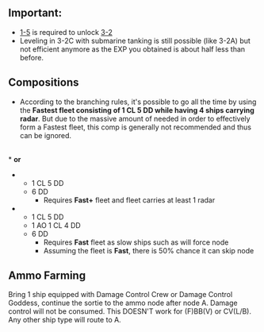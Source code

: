 {{Map/Header}}
{{Map/Info
|en = The Kis Island
|jp = キス島沖
|romaji = Kisu-tō oki
|exp_hq = 120
|exp_hq_boss = 1740
|strategy_name = [[wikipedia:Japanese_occupation_of_Kiska|Kis Island Withdrawal Tactics]]
|strategy_name_ja = キス島撤退作戦
|strategy_info = With a fast fleet of which main force is destroyers, rush into Kis Island in Northern waters surrounded by enemies!
Rescue the garrison force safely!
|strategy_info_ja = 駆逐艦を主力とした高速艦隊で、敵に包囲された北方海域キス島に突入！守備隊を無事収容せよ！
}}
{{MapBranchingTable
|title = 3-2 Branching Rules
|expand = true
|id = 3-2
|0 -> A = * Do not meet the requirements to go to C.
|0 -> C = 
* Meet '''ANY''' of the following requirements:
** Fleet contains (F)BB(V) or CV(L/B)
** Amount of CL = 1 '''AND''' amount of DD ≥ 4
** Amount of DD = 6

|C -> A, E/empty, G/storm = 
* Meeting '''ANY''' of the following '''FORCES''' you to A:
** Amount of DD ≤ 3
** Amount of (F)BB(V)+CV(B) ≥ 2
*Go to G if fleet contains slow ship
*Meet '''ALL''' of the following to go to E
**Fleet contains 6 ships
**'''Fastest''' Fleet
**Fleet contains CL and DD only
**4 ships carrying radars
*The following affects your chances of going to E if you don't meet any of the above conditions
** Fleet contains AO '''AND''' Fast Fleet, ~40% E, 60% G.
** Fast+ Fleet, ~10% E, ~90% G.
** Fastest Fleet, ~50% E, 50% G.
* Otherwise, go to G.

|E/empty -> D/empty, F/empty =
* If fleet contains AO, ~25% D, ~75% F.
* Otherwise, go to F.

|G/storm -> F/empty, H, J = 
* Meeting '''ANY''' of the following '''FORCES''' you to J:
** Fleet contains CV(B) or SS(V)
** Amount of (F)BB(V)+CV(L/B) ≥ 2
* If Slow Fleet, go to H.
*Meet '''ALL''' of the following to go to F
**Fleet contains 6 ships
**'''Fast+''' Fleet
**Fleet contains CL and DD only
**Fleet carries at least 1 radar
* The following affects your chances of going to F if not meeting any of the above conditions
** 6 DD, ~50% F, ~50% H.
** 1CL + 5DD, ~30% F, ~70% H.
** Fleet contains AO '''AND''' Fast Fleet, ~40% F, 60% H.
* Otherwise, go to H.

|H -> F/empty = * Amount of CL+DD+AO = 6
|H -> I/resource = * Do not meet the requirements to go to F.
}}

=='''Important:'''==
*[[World_1:_鎮守府海域#/1-5|1-5]] is required to unlock [[World_3/3-2|3-2]]
*Leveling in 3-2C with submarine tanking is still possible (like 3-2A) but not efficient anymore as the EXP you obtained is about half less than before.

==Compositions==
*According to the branching rules, it's possible to go {{Event/Route|C|red|E|blue|F|blue|L|red}} all the time by using the '''Fastest fleet consisting of 1 CL 5 DD while having 4 ships carrying radar'''. But due to the massive amount of {{EquipmentLink|New Model High Temperature High Pressure Boiler}} needed in order to effectively form a Fastest fleet, this comp is generally not recommended and thus can be ignored.
<br />
*{{Event/Route|C|red|E|blue|F|blue|L|red}} '''or''' {{Event/Route|C|red|G|purple|F|blue|L|red}}
**1 CL 5 DD
**6 DD
***Requires '''Fast+''' fleet and fleet carries at least 1 radar
*{{Event/Route|C|red|G|purple|H|red|F|blue|L|red}}
**1 CL 5 DD
**1 AO 1 CL 4 DD
**6 DD
***Requires '''Fast''' fleet as slow ships such as {{ShipLink|Samuel B. Roberts}} will force node {{Event/Route|H|red}}
***Assuming the fleet is '''Fast''', there is 50% chance it can skip node {{Event/Route|H|red}}

==Ammo Farming==
Bring 1 ship equipped with Damage Control Crew or Damage Control Goddess, continue the sortie to the ammo node after node A. Damage control will not be consumed. This DOESN'T work for (F)BB(V) or CV(L/B). Any other ship type will route to A.

{{Map/Footer}}